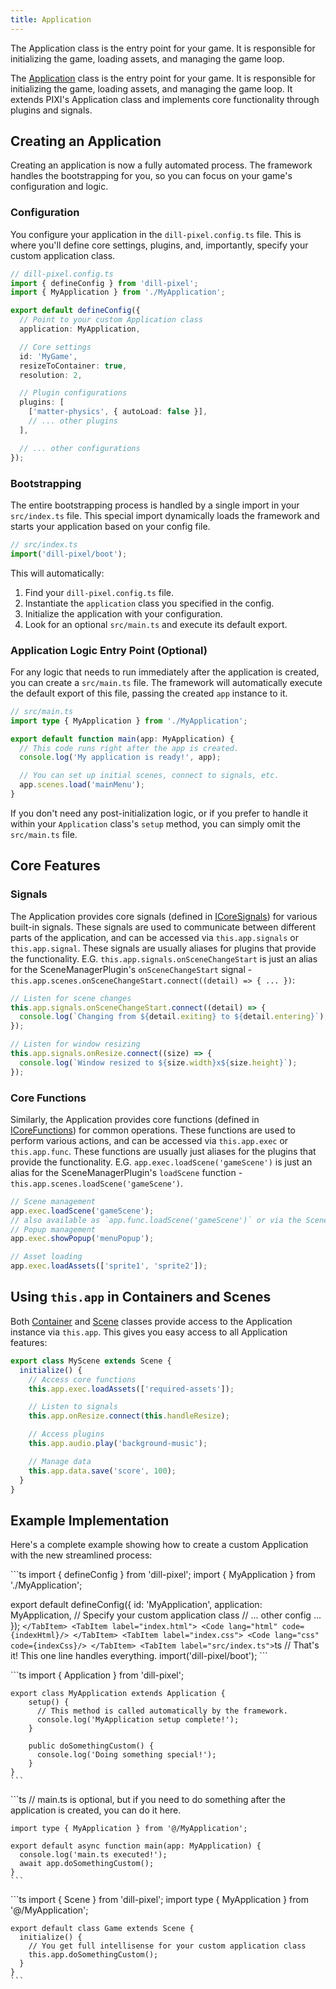 ```yaml
---
title: Application
---
```


The Application class is the entry point for your game. It is responsible for initializing the game, loading assets, and managing the game loop.


The [Application](/api/classes/application) class is the entry point for your game. It is responsible for initializing the game, loading assets, and managing the game loop. It extends PIXI's Application class and implements core functionality through plugins and signals.

## Creating an Application

Creating an application is now a fully automated process. The framework handles the bootstrapping for you, so you can focus on your game's configuration and logic.

### Configuration

You configure your application in the `dill-pixel.config.ts` file. This is where you'll define core settings, plugins, and, importantly, specify your custom application class.

```ts
// dill-pixel.config.ts
import { defineConfig } from 'dill-pixel';
import { MyApplication } from './MyApplication';

export default defineConfig({
  // Point to your custom Application class
  application: MyApplication,

  // Core settings
  id: 'MyGame',
  resizeToContainer: true,
  resolution: 2,

  // Plugin configurations
  plugins: [
    ['matter-physics', { autoLoad: false }],
    // ... other plugins
  ],

  // ... other configurations
});
```

### Bootstrapping

The entire bootstrapping process is handled by a single import in your `src/index.ts` file. This special import dynamically loads the framework and starts your application based on your config file.

```ts
// src/index.ts
import('dill-pixel/boot');
```

This will automatically:

1. Find your `dill-pixel.config.ts` file.
2. Instantiate the `application` class you specified in the config.
3. Initialize the application with your configuration.
4. Look for an optional `src/main.ts` and execute its default export.

### Application Logic Entry Point (Optional)

For any logic that needs to run immediately after the application is created, you can create a `src/main.ts` file. The framework will automatically execute the default export of this file, passing the created `app` instance to it.

```ts
// src/main.ts
import type { MyApplication } from './MyApplication';

export default function main(app: MyApplication) {
  // This code runs right after the app is created.
  console.log('My application is ready!', app);

  // You can set up initial scenes, connect to signals, etc.
  app.scenes.load('mainMenu');
}
```

If you don't need any post-initialization logic, or if you prefer to handle it within your `Application` class's `setup` method, you can simply omit the `src/main.ts` file.

## Core Features

### Signals

The Application provides core signals (defined in [ICoreSignals](/api/interfaces/icoresignals)) for various built-in signals. These signals are used to communicate between different parts of the application, and can be accessed via `this.app.signals` or `this.app.signal`. These signals are usually aliases for plugins that provide the functionality. E.G. `this.app.signals.onSceneChangeStart` is just an alias for the SceneManagerPlugin's `onSceneChangeStart` signal - `this.app.scenes.onSceneChangeStart.connect((detail) => { ... })`:

```ts
// Listen for scene changes
this.app.signals.onSceneChangeStart.connect((detail) => {
  console.log(`Changing from ${detail.exiting} to ${detail.entering}`);
});

// Listen for window resizing
this.app.signals.onResize.connect((size) => {
  console.log(`Window resized to ${size.width}x${size.height}`);
});
```

### Core Functions

Similarly, the Application provides core functions (defined in [ICoreFunctions](/api/interfaces/icorefunctions)) for common operations. These functions are used to perform various actions, and can be accessed via `this.app.exec` or `this.app.func`. These functions are usually just aliases for the plugins that provide the functionality. E.G. `app.exec.loadScene('gameScene')` is just an alias for the SceneManagerPlugin's `loadScene` function - `this.app.scenes.loadScene('gameScene')`.

```ts
// Scene management
app.exec.loadScene('gameScene');
// also available as `app.func.loadScene('gameScene')` or via the SceneManagerPlugin `this.app.scenes.loadScene('gameScene')`
// Popup management
app.exec.showPopup('menuPopup');

// Asset loading
app.exec.loadAssets(['sprite1', 'sprite2']);
```

## Using `this.app` in Containers and Scenes

Both [Container](/api/classes/container) and [Scene](/api/classes/scene) classes provide access to the Application instance via `this.app`. This gives you easy access to all Application features:

```ts
export class MyScene extends Scene {
  initialize() {
    // Access core functions
    this.app.exec.loadAssets(['required-assets']);

    // Listen to signals
    this.app.onResize.connect(this.handleResize);

    // Access plugins
    this.app.audio.play('background-music');

    // Manage data
    this.app.data.save('score', 100);
  }
}
```

## Example Implementation

Here's a complete example showing how to create a custom Application with the new streamlined process:

<Tabs>
   <TabItem label="dill-pixel.config.ts">
```ts
import { defineConfig } from 'dill-pixel';
import { MyApplication } from './MyApplication';

export default defineConfig({
    id: 'MyApplication',
    application: MyApplication, // Specify your custom application class
    // ... other config ...
});
    ```
  </TabItem>
    <TabItem label="index.html">
        <Code lang="html" code={indexHtml}/>
    </TabItem>
    <TabItem label="index.css">
        <Code lang="css" code={indexCss}/>
    </TabItem>
    <TabItem label="src/index.ts">
        ```ts
        // That's it! This one line handles everything.
        import('dill-pixel/boot');
        ```
    </TabItem>
  
  <TabItem label="src/MyApplication.ts">
    ```ts
    import { Application } from 'dill-pixel';

    export class MyApplication extends Application {
        setup() {
          // This method is called automatically by the framework.
          console.log('MyApplication setup complete!');
        }

        public doSomethingCustom() {
          console.log('Doing something special!');
        }
    }
    ```

  </TabItem>
  <TabItem label="src/main.ts">
    ```ts
    // main.ts is optional, but if you need to do something after the application is created, you can do it here.

    import type { MyApplication } from '@/MyApplication';

    export default async function main(app: MyApplication) {
      console.log('main.ts executed!');
      await app.doSomethingCustom();
    }
    ```

  </TabItem>
  <TabItem label="src/scenes/Game.ts">
    ```ts
    import { Scene } from 'dill-pixel';
    import type { MyApplication } from '@/MyApplication';

    export default class Game extends Scene {
      initialize() {
        // You get full intellisense for your custom application class
        this.app.doSomethingCustom();
      }
    }
    ```

  </TabItem>
</Tabs>
